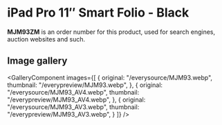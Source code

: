 
# iPad Pro 11″ Smart Folio - Black

<Callout type='info' emoji='👉🏻'>**MJM93ZM** is an order number for this product, used for search engines, auction websites and such.</Callout>

## Image gallery

<GalleryComponent
    images={[
      {
        original: "/everysource/MJM93.webp",
        thumbnail: "/everypreview/MJM93.webp",
      },
      {
        original: "/everysource/MJM93_AV4.webp",
        thumbnail: "/everypreview/MJM93_AV4.webp",
      },
      {
        original: "/everysource/MJM93_AV3.webp",
        thumbnail: "/everypreview/MJM93_AV3.webp",
      }
    ]}
  />

